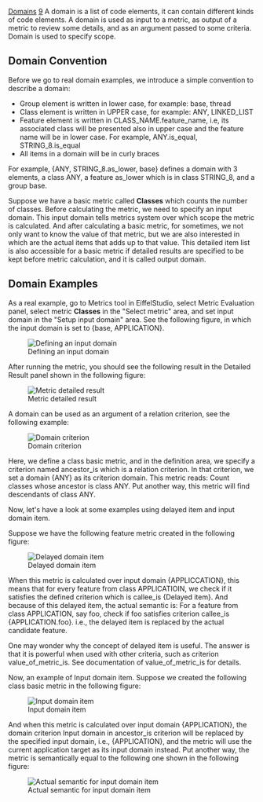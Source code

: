 [[Property:title|Domains]]
[[Property:weight|9]]
A domain is a list of code elements, it can contain different kinds of code elements. A domain is used as input to a metric, as output of a metric to review some details, and as an argument passed to some criteria. Domain is used to specify scope.

==Domain Convention==

Before we go to real domain examples, we introduce a simple convention to describe a domain:
*  Group element is written in lower case, for example: <eiffel>base</eiffel>, <eiffel>thread</eiffel> 
*  Class element is written in UPPER case, for example: <eiffel>ANY</eiffel>, <eiffel>LINKED_LIST</eiffel> 
*  Feature element is written in <eiffel>CLASS_NAME</eiffel>.<eiffel>feature_name</eiffel>, i.e, its associated class will be presented also in upper case and the feature name will be in lower case. For example, <eiffel>ANY</eiffel>.<eiffel>is_equal</eiffel>, <eiffel>STRING_8</eiffel>.<eiffel>is_equal</eiffel> 
*  All items in a domain will be in curly braces 

For example, {<eiffel>ANY</eiffel>, <eiffel>STRING_8</eiffel>.<eiffel>as_lower</eiffel>, <eiffel>base</eiffel>} defines a domain with 3 elements, a class <eiffel>ANY</eiffel>, a feature <eiffel>as_lower</eiffel> which is in class <eiffel>STRING_8</eiffel>, and a group <eiffel>base</eiffel>.

Suppose we have a basic metric called '''Classes''' which counts the number of classes. Before calculating the metric, we need to specify an input domain. This input domain tells metrics system over which scope the metric is calculated. And after calculating a basic metric, for sometimes, we not only want to know the value of that metric, but we are also interested in which are the actual items that adds up to that value. This detailed item list is also accessible for a basic metric if detailed results are specified to be kept before metric calculation, and it is called output domain.

==Domain Examples==

As a real example, go to Metrics tool in EiffelStudio, select Metric Evaluation panel, select metric '''Classes''' in the "Select metric" area, and set input domain in the "Setup input domain" area. See the following figure, in which the input domain is set to {<eiffel>base</eiffel>, <eiffel>APPLICATION</eiffel>}.

[[Image:domain-example1|Defining an input domain]]  

After running the metric, you should see the following result in the Detailed Result panel shown in the following figure:

[[Image:domain-example2|Metric detailed result]]  

{{note|Note: an element can appear more than one time in a domain, but the detailed result list show only distinct items, so it is possible that the calculated metric value is not equal to the number of items in the detailed result list.}}


A domain can be used as an argument of a relation criterion, see the following example:

[[Image:domain-example3|Domain criterion]]  

Here, we define a class basic metric, and in the definition area, we specify a criterion named ancestor_is which is a relation criterion. In that criterion, we set a domain {<eiffel>ANY</eiffel>} as its criterion domain. This metric reads: Count classes whose ancestor is class <eiffel>ANY</eiffel>. Put another way, this metric will find descendants of class <eiffel>ANY</eiffel>. 

Now, let's have a look at some examples using delayed item and input domain item.

Suppose we have the following feature metric created in the following figure:

[[Image:domain-example4|Delayed domain item]]  

When this metric is calculated over input domain {<eiffel>APPLICCATION</eiffel>}, this means that for every feature from class <eiffel>APPLICATIOIN</eiffel>, we check if it satisfies the defined criterion which is callee_is {Delayed item}. And because of this delayed item, the actual semantic is: For a feature from class <eiffel>APPLICATION</eiffel>, say <eiffel>foo</eiffel>, check if foo satisfies criterion callee_is {<eiffel>APPLICATION</eiffel>.<eiffel>foo</eiffel>}. i.e., the delayed item is replaced by the actual candidate feature. 

One may wonder why the concept of delayed item is useful. The answer is that it is powerful when used with other criteria, such as criterion value_of_metric_is. See documentation of value_of_metric_is for details.

Now, an example of Input domain item. Suppose we created the following class basic metric in the following figure:

[[Image:domain-example5|Input domain item]]  

And when this metric is calculated over input domain {<eiffel>APPLICATION</eiffel>}, the domain criterion Input domain in ancestor_is criterion will be replaced by the specified input domain, i.e., {<eiffel>APPLICATION</eiffel>}, and the metric will use the current application target as its input domain instead. Put another way, the metric is semantically equal to the following one shown in the following figure:

[[Image:domain-example6|Actual semantic for input domain item]]  

{{note|Note: Only code element target, group, folder, class, feature, delayed item, input domain item and application target can be specified through domain selector in Metrics tool. And code element generic, assertion, argument, local, line cannot be specified in domain selector, but they may present in the detailed result domain list.}}


{{seealso| '''See Also''' <br/>
[[Units|Units]]  <br/>
[[Scopes|Scopes]]  }}




